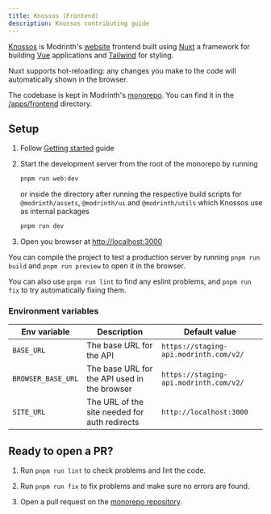 ```yaml
---
title: Knossos (Frontend)
description: Knossos contributing guide
---
```



[Knossos](https://github.com/modrinth/code/tree/main/apps/frontend) is Modrinth's [website](https://modrinth.com) frontend built using [Nuxt](https://nuxtjs.org) a framework for building [Vue](https://vuejs.org) applications and [Tailwind](https://tailwindcss.com) for styling.

Nuxt supports hot-reloading: any changes you make to the code will automatically shown in the browser.

The codebase is kept in Modrinth's [monorepo](https://github.com/modrinth/code). You can find it in the [/apps/frontend](https://github.com/modrinth/code/tree/main/apps/frontend) directory.

## Setup

<Steps>

1. Follow [Getting started](/contributing/getting-started#installation) guide

2. Start the development server from the root of the monorepo by running
    ```bash
    pnpm run web:dev
    ```
    
    or inside the directory after running the respective build scripts for `@modrinth/assets`, `@modrinth/ui` and `@modrinth/utils` which Knossos use as internal packages
    
    ```bash
    pnpm run dev
    ```

3. Open you browser at [http://localhost:3000](http://localhost:3000)

</Steps>

You can compile the project to test a production server by running `pnpm run build` and `pnpm run preview` to open it in the browser.

You can also use `pnpm run lint` to find any eslint problems, and `pnpm run fix` to try automatically fixing them.

### Environment variables

| Env variable | Description | Default value |
| --- | --- | --- |
| `BASE_URL` | The base URL for the API | `https://staging-api.modrinth.com/v2/` |
| `BROWSER_BASE_URL` | The base URL for the API used in the browser | `https://staging-api.modrinth.com/v2/` |
| `SITE_URL` | The URL of the site needed for auth redirects | `http://localhost:3000` | 

## Ready to open a PR?

<Steps>

1. Run `pnpm run lint` to check problems and lint the code.

2. Run `pnpm run fix` to fix problems and make sure no errors are found.

3. Open a pull request on the [monorepo repository](https://github.com/modrinth/code).

</Steps>
